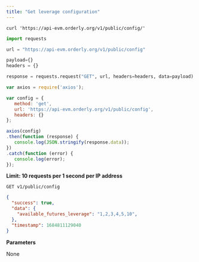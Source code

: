 ```yaml
---
title: "Get leverage configuration"
---
```


<RequestExample>

``` shell cURL
curl 'https://api-evm.orderly.org/v1/public/config/'
```

```python Python
import requests

url = "https://api-evm.orderly.org/v1/public/config"

payload={}
headers = {}

response = requests.request("GET", url, headers=headers, data=payload)
```

```javascript JavaScript
var axios = require('axios');

var config = {
   method: 'get',
   url: 'https://api-evm.orderly.org/v1/public/config',
   headers: {}
};

axios(config)
.then(function (response) {
   console.log(JSON.stringify(response.data));
})
.catch(function (error) {
   console.log(error);
});

```
</RequestExample>

**Limit: 10 requests per 1 second per IP address**

`GET v1/public/config`

<ResponseExample>

```json
{
  "success": true,
  "data": {
    "available_futures_leverage": "1,2,3,4,5,10",
  },
  "timestamp": 1684811129040
}
```
</ResponseExample>

**Parameters**

None


